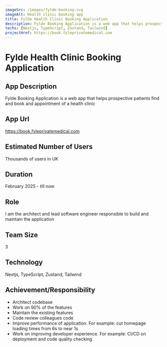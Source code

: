 ```yaml
---
imageSrc: /images/fylde-booking.svg
imageAlt: Health clinic booking app
title: Fylde Health Clinic Booking Application
description: Fylde Booking Application is a web app that helps prospective patients find and book and appointment of a health clinic
techs: [Nextjs, TypeScript, Zustand, Tailwind]
projectHref: https://book.fyleprivatemedical.com
---
```



<MdImageContainer>
  <Picture
    src="/images/fylde-booking.svg"
    alt="Health clinic booking app"
    width="770"
    height="730"
  />
</MdImageContainer>

# Fylde Health Clinic Booking Application

## App Description

Fylde Booking Application is a web app that helps prospective patients find and book and appointment of a health clinic

## App Url

https://book.fyleprivatemedical.com

## Estimated Number of Users

Thousands of users in UK

## Duration

February 2025 - till now

## Role

I am the architect and lead software engineer responsible to build and maintain the application

## Team Size

3

## Technology

Nextjs, TypeScript, Zustand, Tailwind

## Achievement/Responsibility

- Architect codebase
- Work on 90% of the features
- Maintain the existing features
- Code review colleagues code
- Improve performance of application. For example: cut homepage loading times from 6s to near 1s
- Work on improving developer experience. For example: CI/CD on deployment and code quality checking
